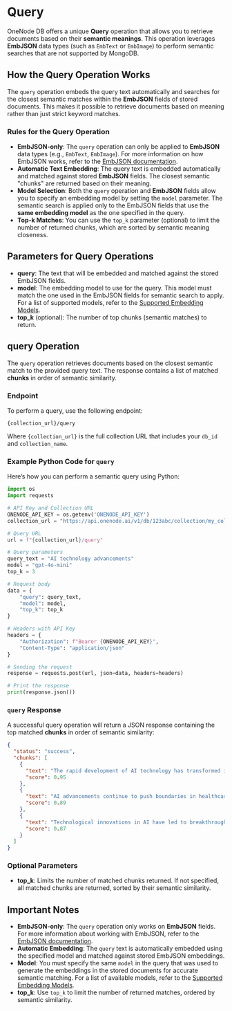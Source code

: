 # Query

OneNode DB offers a unique **Query** operation that allows you to retrieve documents based on their **semantic meanings**. This operation leverages **EmbJSON** data types (such as `EmbText` or `EmbImage`) to perform semantic searches that are not supported by MongoDB.

## How the Query Operation Works

The `query` operation embeds the query text automatically and searches for the closest semantic matches within the **EmbJSON** fields of stored documents. This makes it possible to retrieve documents based on meaning rather than just strict keyword matches.

### Rules for the Query Operation

- **EmbJSON-only**: The `query` operation can only be applied to **EmbJSON** data types (e.g., `EmbText`, `EmbImage`). For more information on how EmbJSON works, refer to the [EmbJSON documentation](#).
- **Automatic Text Embedding**: The query text is embedded automatically and matched against stored **EmbJSON** fields. The closest semantic "chunks" are returned based on their meaning.
- **Model Selection**: Both the `query` operation and **EmbJSON** fields allow you to specify an embedding model by setting the `model` parameter. The semantic search is applied only to the EmbJSON fields that use the **same embedding model** as the one specified in the query.
- **Top-k Matches**: You can use the `top_k` parameter (optional) to limit the number of returned chunks, which are sorted by semantic meaning closeness.

## Parameters for Query Operations

- **query**: The text that will be embedded and matched against the stored EmbJSON fields.
- **model**: The embedding model to use for the query. This model must match the one used in the EmbJSON fields for semantic search to apply. For a list of supported models, refer to the [Supported Embedding Models](#).
- **top_k** (optional): The number of top chunks (semantic matches) to return.

## query Operation

The `query` operation retrieves documents based on the closest semantic match to the provided query text. The response contains a list of matched **chunks** in order of semantic similarity.

### Endpoint

To perform a query, use the following endpoint:

```
{collection_url}/query
```

Where `{collection_url}` is the full collection URL that includes your `db_id` and `collection_name`.

### Example Python Code for `query`

Here’s how you can perform a semantic query using Python:

```python
import os
import requests

# API Key and Collection URL
ONENODE_API_KEY = os.getenv('ONENODE_API_KEY')
collection_url = "https://api.onenode.ai/v1/db/123abc/collection/my_collection"

# Query URL
url = f"{collection_url}/query"

# Query parameters
query_text = "AI technology advancements"
model = "gpt-4o-mini"
top_k = 3

# Request body
data = {
    "query": query_text,
    "model": model,
    "top_k": top_k
}

# Headers with API Key
headers = {
    "Authorization": f"Bearer {ONENODE_API_KEY}",
    "Content-Type": "application/json"
}

# Sending the request
response = requests.post(url, json=data, headers=headers)

# Print the response
print(response.json())
```

### `query` Response

A successful query operation will return a JSON response containing the top matched **chunks** in order of semantic similarity:

```json
{
  "status": "success",
  "chunks": [
    {
      "text": "The rapid development of AI technology has transformed industries across the globe.",
      "score": 0.95
    },
    {
      "text": "AI advancements continue to push boundaries in healthcare, robotics, and more.",
      "score": 0.89
    },
    {
      "text": "Technological innovations in AI have led to breakthroughs in machine learning models.",
      "score": 0.87
    }
  ]
}
```

### Optional Parameters

- **top_k**: Limits the number of matched chunks returned. If not specified, all matched chunks are returned, sorted by their semantic similarity.

## Important Notes

- **EmbJSON-only**: The `query` operation only works on **EmbJSON** fields. For more information about working with EmbJSON, refer to the [EmbJSON documentation](#).
- **Automatic Embedding**: The `query` text is automatically embedded using the specified model and matched against stored EmbJSON embeddings.
- **Model**: You must specify the same `model` in the query that was used to generate the embeddings in the stored documents for accurate semantic matching. For a list of available models, refer to the [Supported Embedding Models](#).
- **top_k**: Use `top_k` to limit the number of returned matches, ordered by semantic similarity.
